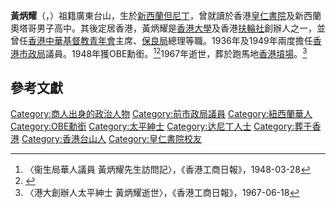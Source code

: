 '''黃炳耀'''{{OBE}}{{JP}}（{{lang|en|Benjamin Wong Tape}}，{{bd|1875年|12月26日|1967年|6月16日|Wong, Tape}}）祖籍廣東台山，生於[[新西蘭|新西蘭]][[但尼丁|但尼丁]]，曾就讀於香港[[皇仁書院|皇仁書院]]及新西蘭奧塔哥男子高中。其後定居香港，黃炳耀是[[香港大學|香港大學]]及香港[[扶輪社|扶輪社]]創辦人之一，並曾任[[香港中華基督教青年會|香港中華基督教青年會]]主席、[[保良局|保良局]]總理等職。1936年及1949年兩度擔任[[香港市政局|香港市政局]]議員。1948年獲OBE勳銜。<ref>〈衞生局華人議員 黃炳耀先生訪問記〉，《香港工商日報》，1948-03-28</ref><ref name="DNZB Wong Tape">{{DNZB|Ng |James |3w27 |Benjamin Wong Tape |December 2011}}</ref>1967年逝世，葬於跑馬地[[香港墳場|香港墳場]]。<ref>〈港大創辦人太平紳士
黃炳耀逝世〉，《香港工商日報》，1967-06-18</ref>

==參考文獻==
{{reflist}}
{{DEFAULTSORT:Wong Tape, Benjamin}}
[[Category:商人出身的政治人物|Category:商人出身的政治人物]]
[[Category:前市政局議員|Category:前市政局議員]]
[[Category:紐西蘭華人|Category:紐西蘭華人]]
[[Category:OBE勳銜|Category:OBE勳銜]]
[[Category:太平紳士|Category:太平紳士]]
[[Category:达尼丁人士|Category:达尼丁人士]]
[[Category:葬于香港|Category:葬于香港]]
[[Category:香港台山人|Category:香港台山人]]
[[Category:皇仁書院校友|Category:皇仁書院校友]]